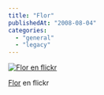 ```yaml
---
title: "Flor"
publishedAt: "2008-08-04"
categories: 
  - "general"
  - "legacy"
---
```


[![Flor en flickr](http://farm4.static.flickr.com/3197/2730264830_04ccf55085.jpg)](http://www.flickr.com/photos/ryck/2730264830/ "Flor")

[Flor](http://www.flickr.com/photos/ryck/2730264830/) en flickr
